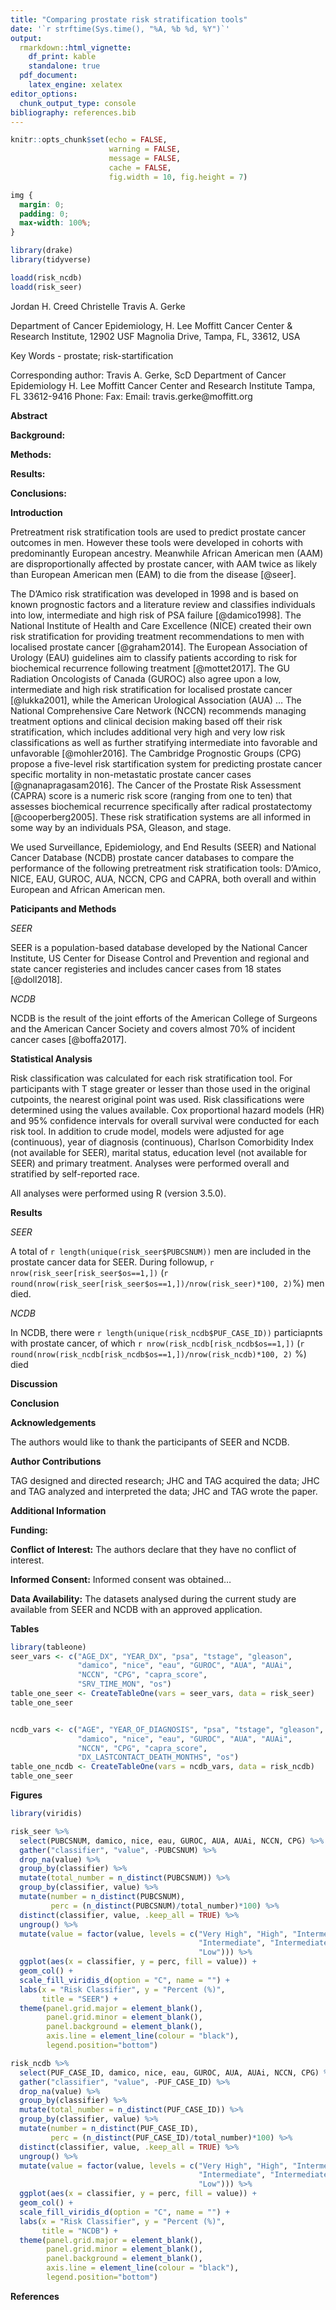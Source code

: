 ```yaml
---
title: "Comparing prostate risk stratification tools"
date: '`r strftime(Sys.time(), "%A, %b %d, %Y")`'
output:
  rmarkdown::html_vignette:
    df_print: kable
    standalone: true
  pdf_document: 
    latex_engine: xelatex
editor_options: 
  chunk_output_type: console
bibliography: references.bib
---
```


```r
knitr::opts_chunk$set(echo = FALSE,
                      warning = FALSE,
                      message = FALSE,
                      cache = FALSE,
                      fig.width = 10, fig.height = 7)

```

```css
img {
  margin: 0;
  padding: 0;
  max-width: 100%;
}
```

```r
library(drake)
library(tidyverse)
```

```r
loadd(risk_ncdb)
loadd(risk_seer)
```

Jordan H. Creed
Christelle 
Travis A. Gerke 

Department of Cancer Epidemiology, H. Lee Moffitt Cancer Center & Research Institute, 12902 USF Magnolia Drive, Tampa, FL, 33612, USA

Key Words - prostate; risk-startification

Corresponding author:
Travis A. Gerke, ScD
Department of Cancer Epidemiology
H. Lee Moffitt Cancer Center and Research Institute 
Tampa, FL 33612-9416
Phone: 
Fax:
Email: travis.gerke@moffitt.org

\newpage

**Abstract**

**Background:**

**Methods:**

**Results:**

**Conclusions:**

\newpage

**Introduction**

Pretreatment risk stratification tools are used to predict prostate cancer 
outcomes in men. However these tools were developed in cohorts with predominantly
European ancestry. Meanwhile African American men (AAM) are disproportionally affected
by prostate cancer, with AAM twice as likely than European American men (EAM) to
die from the disease [@seer]. 

The D'Amico risk stratification was developed in 1998 and is based on known 
prognostic factors and a literature review and classifies individuals into low,
intermediate and high risk of PSA failure [@damico1998]. 
The National Institute of Health and Care Excellence (NICE) created their own 
risk stratification for providing treatment recommendations to men with 
localised prostate cancer [@graham2014]. The European Association of Urology 
(EAU) guidelines aim to classify patients according to risk for biochemical 
recurrence following treatment [@mottet2017]. The GU Radiation Oncologists of
Canada (GUROC) also agree upon a low, intermediate and high risk stratification 
for localised prostate cancer [@lukka2001], while the American Urological 
Association (AUA) ...
The National Comprehensive Care Network (NCCN) recommends managing treatment
options and clinical decision making based off their risk stratification, which 
includes additional very high and very low risk classifications as well as 
further stratifying intermediate into favorable and unfavorable [@mohler2016].
The Cambridge Prognostic Groups (CPG) propose a five-level risk startification system 
for predicting prostate cancer specific mortality in non-metastatic prostate 
cancer cases [@gnanapragasam2016]. The Cancer of the Prostate Risk Assessment 
(CAPRA) score is a numeric risk score (ranging from one to ten) that assesses
biochemical recurrence specifically after radical prostatectomy [@cooperberg2005].
These risk stratification systems are all informed in some way by an individuals
PSA, Gleason, and stage. 

We used Surveillance, Epidemiology, and End Results (SEER) and National Cancer
Database (NCDB) prostate cancer databases to compare the performance of the 
following pretreatment risk stratification tools: D'Amico, NICE, EAU, GUROC, AUA,
NCCN, CPG and CAPRA, both overall and within European and African American men. 

**Paticipants and Methods**

*SEER*

SEER is a population-based database developed by the National Cancer Institute,
US Center for Disease Control and Prevention and regional and state cancer 
registeries and includes cancer cases from 18 states [@doll2018]. 

*NCDB*

NCDB is the result of the joint efforts of the American College of Surgeons and
the American Cancer Society and covers almost 70% of incident cancer cases
[@boffa2017]. 

**Statistical Analysis**

Risk classification was calculated for each risk stratification tool. For 
participants with T stage greater or lesser than those used in the original 
cutpoints, the nearest original point was used. Risk classifications were
determined using the values available. Cox proportional hazard models
(HR) and 95% confidence intervals for overall survival were conducted for each
risk tool. In addition to crude model, models were adjusted for age (continuous),
year of diagnosis (continuous), Charlson Comorbidity Index (not available for 
SEER), marital status, education level (not available for SEER) and primary 
treatment.  Analyses were performed overall and stratified by self-reported 
race.

All analyses were performed using R (version 3.5.0). 

**Results**

*SEER*

A total of `r length(unique(risk_seer$PUBCSNUM))` men are included in the 
prostate cancer data for SEER. During followup, `r nrow(risk_seer[risk_seer$os==1,])` (`r round(nrow(risk_seer[risk_seer$os==1,])/nrow(risk_seer)*100, 2)`%) men died.

*NCDB*

In NCDB, there were `r length(unique(risk_ncdb$PUF_CASE_ID))` particiapnts with prostate cancer, of which `r nrow(risk_ncdb[risk_ncdb$os==1,])` (`r round(nrow(risk_ncdb[risk_ncdb$os==1,])/nrow(risk_ncdb)*100, 2)` %) died

**Discussion**

**Conclusion**

\newpage

**Acknowledgements**

The authors would like to thank the participants of SEER and NCDB. 

**Author Contributions**

TAG designed and directed research; JHC and TAG acquired the data; JHC and TAG
analyzed and interpreted the data; JHC and TAG wrote the paper. 

**Additional Information**

**Funding:**

**Conflict of Interest:** The authors declare that they have no conflict of interest. 

**Informed Consent:** Informed consent was obtained...

**Data Availability:** The datasets analysed during the current study are 
available from SEER and NCDB with an approved application. 

\newpage

**Tables**

```r
library(tableone)
seer_vars <- c("AGE_DX", "YEAR_DX", "psa", "tstage", "gleason", 
               "damico", "nice", "eau", "GUROC", "AUA", "AUAi", 
               "NCCN", "CPG", "capra_score",
               "SRV_TIME_MON", "os")
table_one_seer <- CreateTableOne(vars = seer_vars, data = risk_seer)
table_one_seer


ncdb_vars <- c("AGE", "YEAR_OF_DIAGNOSIS", "psa", "tstage", "gleason", 
               "damico", "nice", "eau", "GUROC", "AUA", "AUAi", 
               "NCCN", "CPG", "capra_score",
               "DX_LASTCONTACT_DEATH_MONTHS", "os")
table_one_ncdb <- CreateTableOne(vars = ncdb_vars, data = risk_ncdb)
table_one_seer

```

\newpage

**Figures**

```r
library(viridis)

risk_seer %>% 
  select(PUBCSNUM, damico, nice, eau, GUROC, AUA, AUAi, NCCN, CPG) %>%
  gather("classifier", "value", -PUBCSNUM) %>%
  drop_na(value) %>%
  group_by(classifier) %>%
  mutate(total_number = n_distinct(PUBCSNUM)) %>%
  group_by(classifier, value) %>%  
  mutate(number = n_distinct(PUBCSNUM),
         perc = (n_distinct(PUBCSNUM)/total_number)*100) %>%
  distinct(classifier, value, .keep_all = TRUE) %>%
  ungroup() %>%
  mutate(value = factor(value, levels = c("Very High", "High", "Intermediate Unfavorable",
                                          "Intermediate", "Intermediate Favorable",
                                          "Low"))) %>%
  ggplot(aes(x = classifier, y = perc, fill = value)) + 
  geom_col() + 
  scale_fill_viridis_d(option = "C", name = "") + 
  labs(x = "Risk Classifier", y = "Percent (%)", 
       title = "SEER") + 
  theme(panel.grid.major = element_blank(),
        panel.grid.minor = element_blank(), 
        panel.background = element_blank(), 
        axis.line = element_line(colour = "black"),
        legend.position="bottom")

risk_ncdb %>% 
  select(PUF_CASE_ID, damico, nice, eau, GUROC, AUA, AUAi, NCCN, CPG) %>%
  gather("classifier", "value", -PUF_CASE_ID) %>%
  drop_na(value) %>%
  group_by(classifier) %>%
  mutate(total_number = n_distinct(PUF_CASE_ID)) %>%
  group_by(classifier, value) %>%  
  mutate(number = n_distinct(PUF_CASE_ID),
         perc = (n_distinct(PUF_CASE_ID)/total_number)*100) %>%
  distinct(classifier, value, .keep_all = TRUE) %>%
  ungroup() %>%
  mutate(value = factor(value, levels = c("Very High", "High", "Intermediate Unfavorable",
                                          "Intermediate", "Intermediate Favorable",
                                          "Low"))) %>%
  ggplot(aes(x = classifier, y = perc, fill = value)) + 
  geom_col() + 
  scale_fill_viridis_d(option = "C", name = "") + 
  labs(x = "Risk Classifier", y = "Percent (%)", 
       title = "NCDB") +
  theme(panel.grid.major = element_blank(),
        panel.grid.minor = element_blank(), 
        panel.background = element_blank(), 
        axis.line = element_line(colour = "black"),
        legend.position="bottom")

```

\newpage

**References**